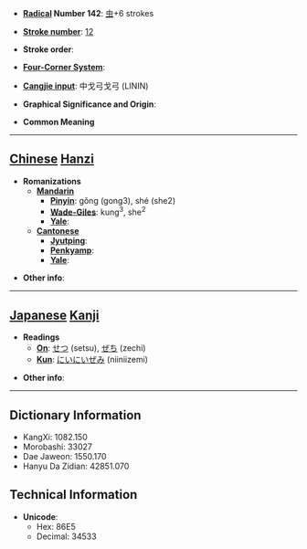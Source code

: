 * '''[[Wiktionary:Chinese radical index| Radical]] Number 142''': [[Wiktionary:Chinese radical index 虫|虫]]+6 strokes

* '''[[Wiktionary:Chinese total strokes index|Stroke number]]''': [[Wiktionary:Chinese total strokes index 12|12]]

* '''Stroke order''': 

* '''[[Wiktionary:Chinese four corner index|Four-Corner System]]''': 

* '''[[Wiktionary:Chinese Cangjie index|Cangjie input]]''': 中戈弓戈弓 (LININ)

* '''Graphical Significance and Origin''': 

* '''Common Meaning'''

----

== [[Chinese]] [[Hanzi]] ==

* '''Romanizations'''
** '''[[Mandarin]]'''
*** '''[[Pinyin]]''': gǒng (gong3), shé (she2)
*** '''[[Wade-Giles]]''': kung<sup>3</sup>, she<sup>2</sup>
*** '''[[Yale]]''': 
** '''[[Cantonese]]'''
*** '''[[Jyutping]]''':
*** '''[[Penkyamp]]''': 
*** '''[[Yale]]''': 

* '''Other info''': 

----

== [[Japanese]] [[Kanji]] ==

* '''Readings'''
** '''[[On]]''': [[せつ]] (setsu), [[ぜち]] (zechi)
** '''[[Kun]]''': [[にいにいぜみ]] (niiniizemi)

* '''Other info''':  

----

== Dictionary Information ==

* KangXi: 1082.150
* Morobashi: 33027
* Dae Jaweon: 1550.170
* Hanyu Da Zidian: 42851.070

== Technical Information ==

* '''Unicode''':
** Hex: 86E5
** Decimal: 34533